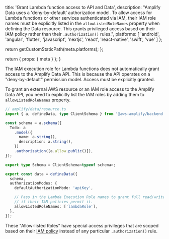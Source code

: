 
  title: 'Grant Lambda function access to API and Data',
  description: "Amplify Data uses a 'deny-by-default' authorization model. To allow access for Lambda functions or other services authenticated via IAM, their IAM role names must be explicitly listed in the `allowListedRoleNames` property when defining the Data resource. This grants privileged access based on their IAM policy rather than their `.authorization()` rules.",
  platforms: [
    'android',
    'angular',
    'flutter',
    'javascript',
    'nextjs',
    'react',
    'react-native',
    'swift',
    'vue'
  ]
};

  return getCustomStaticPath(meta.platforms);
};

  return {
    props: {
      meta
    }
  };
}

The IAM execution role for Lambda functions does not automatically grant access to the Amplify Data API. This is because the API operates on a "deny-by-default" permission model. Access must be explicitly granted.

To grant an external AWS resource or an IAM role access to the Amplify Data API, you need to explicitly list the IAM roles by adding them to `allowListedRoleNames` property.

```ts title="amplify/data/resource.ts"
// amplify/data/resource.ts
import { a, defineData, type ClientSchema } from '@aws-amplify/backend';

const schema = a.schema({
  Todo: a
    .model({
      name: a.string(),
      description: a.string(),
    })
    .authorization([a.allow.public()]),
});

export type Schema = ClientSchema<typeof schema>;

export const data = defineData({
  schema,
  authorizationModes: {
    defaultAuthorizationMode: 'apiKey',

    // Pass in the Lambda Execution Role names to grant full read/write access to the API
    // if their IAM policies permit it.
    allowListedRoleNames: ['lambdaRole'],
  },
});
```

These "Allow-listed Roles" have special access privileges that are scoped based on their [IAM policy](https://docs.aws.amazon.com/appsync/latest/devguide/security-authz.html#aws-iam-authorization) instead of any particular `.authorization()` rule.
